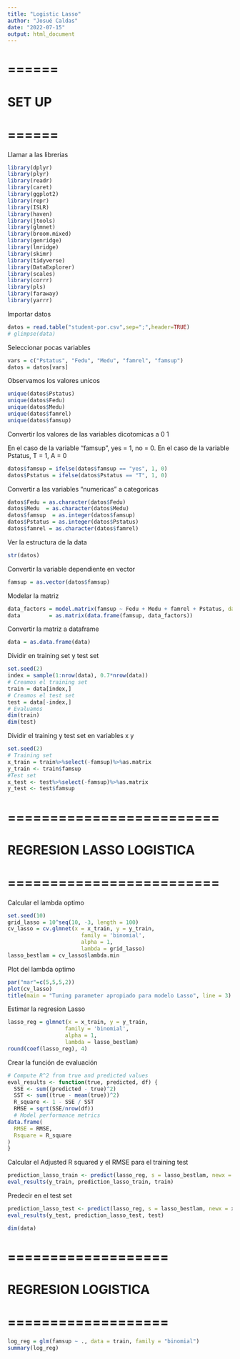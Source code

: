 ---
title: "Logistic Lasso"
author: "Josué Caldas"
date: "2022-07-15"
output: html_document
---

# ====== #
# SET UP #
# ====== #

Llamar a las librerias

```{r}
library(dplyr)
library(plyr)
library(readr)
library(caret)
library(ggplot2)
library(repr)
library(ISLR)
library(haven)
library(jtools)
library(glmnet)
library(broom.mixed)
library(genridge)
library(lmridge)
library(skimr)
library(tidyverse)
library(DataExplorer)
library(scales)
library(corrr)
library(pls)
library(faraway)
library(yarrr)
```

Importar datos

```{r}
datos = read.table("student-por.csv",sep=";",header=TRUE)
# glimpse(data)
```

Seleccionar pocas variables

```{r}
vars = c("Pstatus", "Fedu", "Medu", "famrel", "famsup")
datos = datos[vars]  
```

Observamos los valores unicos

```{r}
unique(datos$Pstatus)
unique(datos$Fedu)
unique(datos$Medu)
unique(datos$famrel)
unique(datos$famsup)
```

Convertir los valores de las variables dicotomicas a 0 1

En el caso de la variable "famsup", yes = 1, no = 0.
En el caso de la variable Pstatus, T = 1, A = 0

```{r}
datos$famsup = ifelse(datos$famsup == "yes", 1, 0)
datos$Pstatus = ifelse(datos$Pstatus == "T", 1, 0)
```


Convertir a las variables "numericas" a categoricas

```{r}
datos$Fedu = as.character(datos$Fedu)
datos$Medu  = as.character(datos$Medu)
datos$famsup  = as.integer(datos$famsup)
datos$Pstatus = as.integer(datos$Pstatus)
datos$famrel = as.character(datos$famrel)
```


Ver la estructura de la data

```{r}
str(datos)
```

Convertir la variable dependiente en vector

```{r}
famsup = as.vector(datos$famsup)
```


Modelar la matriz

```{r}
data_factors = model.matrix(famsup ~ Fedu + Medu + famrel + Pstatus, data = datos) [, -1] # para borrar el intercepto
data         = as.matrix(data.frame(famsup, data_factors))
```

Convertir la matriz a dataframe

```{r}
data = as.data.frame(data)
```

Dividir en training set y test set

```{r}
set.seed(2)
index = sample(1:nrow(data), 0.7*nrow(data))
# Creamos el training set
train = data[index,]
# Creamos el test set
test = data[-index,]
# Evaluamos
dim(train)
dim(test)
```

Dividir el training y test set en variables x y

```{r}
set.seed(2)
# Training set
x_train = train%>%select(-famsup)%>%as.matrix
y_train <- train$famsup
#Test set
x_test <- test%>%select(-famsup)%>%as.matrix
y_test <- test$famsup
```



# ========================= #
# REGRESION LASSO LOGISTICA #
# ========================= #

Calcular el lambda optimo

```{r}
set.seed(10)
grid_lasso = 10^seq(10, -3, length = 100)
cv_lasso = cv.glmnet(x = x_train, y = y_train, 
                       family = 'binomial',
                       alpha = 1, 
                       lambda = grid_lasso)
lasso_bestlam = cv_lasso$lambda.min
```

Plot del lambda optimo

```{r}
par("mar"=c(5,5,5,2))
plot(cv_lasso)
title(main = "Tuning parameter apropiado para modelo Lasso", line = 3)
```

Estimar la regresion Lasso

```{r}
lasso_reg = glmnet(x = x_train, y = y_train, 
                  family = 'binomial', 
                  alpha = 1, 
                  lambda = lasso_bestlam)
round(coef(lasso_reg), 4)
```


Crear la función de evaluación

```{r}
# Compute R^2 from true and predicted values
eval_results <- function(true, predicted, df) {
  SSE <- sum((predicted - true)^2)
  SST <- sum((true - mean(true))^2)
  R_square <- 1 - SSE / SST
  RMSE = sqrt(SSE/nrow(df))
  # Model performance metrics
data.frame(
  RMSE = RMSE,
  Rsquare = R_square
)
}
```


Calcular el Adjusted R squared y el RMSE para el training test

```{r}
prediction_lasso_train <- predict(lasso_reg, s = lasso_bestlam, newx = x_train)
eval_results(y_train, prediction_lasso_train, train)
```


Predecir en el test set

```{r}
prediction_lasso_test <- predict(lasso_reg, s = lasso_bestlam, newx = x_test)
eval_results(y_test, prediction_lasso_test, test)
```


```{r}
dim(data)
```


# =================== #
# REGRESION LOGISTICA #
# =================== #

```{r}
log_reg = glm(famsup ~ ., data = train, family = "binomial")
summary(log_reg)
```





